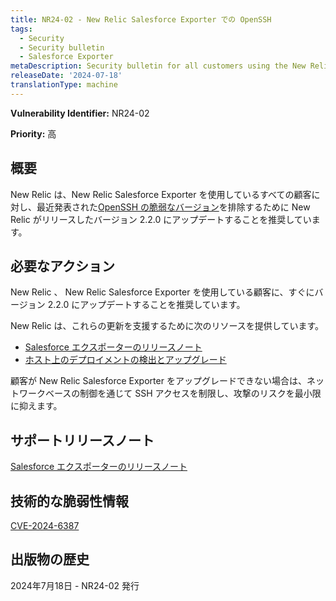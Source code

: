 ```yaml
---
title: NR24-02 - New Relic Salesforce Exporter での OpenSSH
tags:
  - Security
  - Security bulletin
  - Salesforce Exporter
metaDescription: Security bulletin for all customers using the New Relic Salesforce Exporter.
releaseDate: '2024-07-18'
translationType: machine
---
```


<DNT>**Vulnerability Identifier:**</DNT> NR24-02

<DNT>**Priority:**</DNT> 高

## 概要

New Relic は、New Relic Salesforce Exporter を使用しているすべての顧客に対し、最近発表された[OpenSSH の脆弱なバージョン](https://nvd.nist.gov/vuln/detail/CVE-2024-6387)を排除するために New Relic がリリースしたバージョン 2.2.0 にアップデートすることを推奨しています。

## 必要なアクション

New Relic 、 New Relic Salesforce Exporter を使用している顧客に、すぐにバージョン 2.2.0 にアップデートすることを推奨しています。

New Relic は、これらの更新を支援するために次のリソースを提供しています。

* [Salesforce エクスポーターのリリースノート](https://github.com/newrelic/newrelic-salesforce-exporter/releases/tag/2.2.0)
* [ホスト上のデプロイメントの検出とアップグレード](https://github.com/newrelic/newrelic-salesforce-exporter?tab=readme-ov-file#upgrading-on-host-deployments)

顧客が New Relic Salesforce Exporter をアップグレードできない場合は、ネットワークベースの制御を通じて SSH アクセスを制限し、攻撃のリスクを最小限に抑えます。

## サポートリリースノート

[Salesforce エクスポーターのリリースノート](https://github.com/newrelic/newrelic-salesforce-exporter/releases/tag/2.2.0)

## 技術的な脆弱性情報

[CVE-2024-6387](https://cve.mitre.org/cgi-bin/cvename.cgi?name=CVE-2024-6387)

## 出版物の歴史

2024年7月18日 - NR24-02 発行
